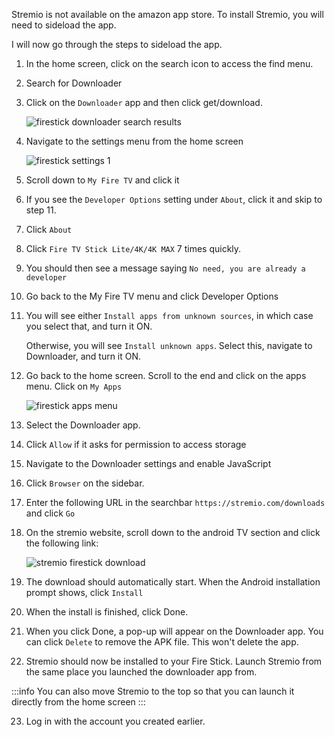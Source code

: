 Stremio is not available on the amazon app store. To install Stremio, you will need to sideload the app.

I will now go through the steps to sideload the app.

1. In the home screen, click on the search icon to access the find menu.

2. Search for Downloader

3. Click on the `Downloader` app and then click get/download.

    ![firestick downloader search results](/img/stremio/firestick_downloader_search_result.jpg)

4. Navigate to the settings menu from the home screen

    ![firestick settings 1](/img/stremio/firestick_settings_1.jpg)

5. Scroll down to `My Fire TV` and click it

6. If you see the `Developer Options` setting under `About`, click it and skip to step 11.

7. Click `About`

8. Click `Fire TV Stick Lite/4K/4K MAX` 7 times quickly.

9. You should then see a message saying `No need, you are already a developer`

10. Go back to the My Fire TV menu and click Developer Options

11. You will see either `Install apps from unknown sources`, in which case you select that, and turn it ON.

    Otherwise, you will see `Install unknown apps`. Select this, navigate to Downloader, and turn it ON.

12. Go back to the home screen. Scroll to the end and click on the apps menu. Click on `My Apps`

    ![firestick apps menu](/img/stremio/firestick_apps_menu.png)

13. Select the Downloader app.

14. Click `Allow` if it asks for permission to access storage

15. Navigate to the Downloader settings and enable JavaScript

16. Click `Browser` on the sidebar.

17. Enter the following URL in the searchbar `https://stremio.com/downloads` and click `Go`

18. On the stremio website, scroll down to the android TV section and click the following link:

    ![stremio firestick download](/img/stremio/firestick_download.png)

19. The download should automatically start. When the Android installation prompt shows, click `Install`

20. When the install is finished, click Done.

21. When you click Done, a pop-up will appear on the Downloader app. You can click `Delete` to remove the APK file. This won't delete the app.

22. Stremio should now be installed to your Fire Stick. Launch Stremio from the same place you launched the downloader app from.

:::info
    You can also move Stremio to the top so that you can launch it directly from the home screen
:::

23. Log in with the account you created earlier.